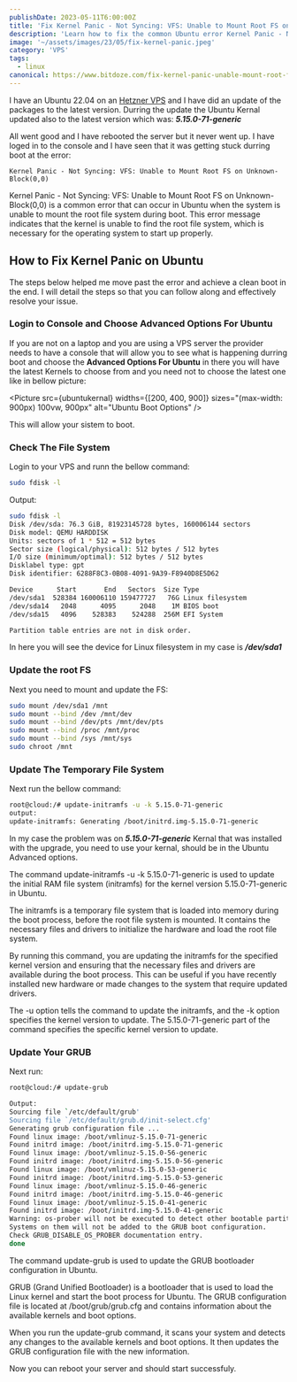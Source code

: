 ```yaml
---
publishDate: 2023-05-11T6:00:00Z
title: 'Fix Kernel Panic - Not Syncing: VFS: Unable to Mount Root FS on Unknown-Block(0,0)'
description: 'Learn how to fix the common Ubuntu error Kernel Panic - Not Syncing: VFS: Unable to Mount Root FS on Unknown-Block(0,0) with our step-by-step guide.'
image: '~/assets/images/23/05/fix-kernel-panic.jpeg'
category: 'VPS'
tags:
  - linux
canonical: https://www.bitdoze.com/fix-kernel-panic-unable-mount-root-fs/
---
```



I have an Ubuntu 22.04 on an [Hetzner VPS](https://go.bitdoze.com/hetzner) and I have did an update of the packages to the latest version. Durring the update the Ubuntu Kernal updated also to the latest version which was: **_5.15.0-71-generic_**

All went good and I have rebooted the server but it never went up. I have loged in to the console and I have seen that it was getting stuck durring boot at the error:

```
Kernel Panic - Not Syncing: VFS: Unable to Mount Root FS on Unknown-Block(0,0)
```

Kernel Panic - Not Syncing: VFS: Unable to Mount Root FS on Unknown-Block(0,0) is a common error that can occur in Ubuntu when the system is unable to mount the root file system during boot. This error message indicates that the kernel is unable to find the root file system, which is necessary for the operating system to start up properly.

## How to Fix Kernel Panic on Ubuntu

The steps below helped me move past the error and achieve a clean boot in the end. I will detail the steps so that you can follow along and effectively resolve your issue.

### Login to Console and Choose Advanced Options For Ubuntu

If you are not on a laptop and you are using a VPS server the provider needs to have a console that will allow you to see what is happening durring boot and choose the **Advanced Options For Ubuntu** in there you will have the latest Kernels to choose from and you need not to choose the latest one like in bellow picture:

<Picture
  src={ubuntukernal}
  widths={[200, 400, 900]}
  sizes="(max-width: 900px) 100vw, 900px"
  alt="Ubuntu Boot Options"
/>

This will allow your sistem to boot.

### Check The File System

Login to your VPS and runn the bellow command:

```bash
sudo fdisk -l
```

Output:

```bash
sudo fdisk -l
Disk /dev/sda: 76.3 GiB, 81923145728 bytes, 160006144 sectors
Disk model: QEMU HARDDISK
Units: sectors of 1 * 512 = 512 bytes
Sector size (logical/physical): 512 bytes / 512 bytes
I/O size (minimum/optimal): 512 bytes / 512 bytes
Disklabel type: gpt
Disk identifier: 6288F8C3-0B08-4091-9A39-F8940D8E5D62

Device      Start       End   Sectors  Size Type
/dev/sda1  528384 160006110 159477727   76G Linux filesystem
/dev/sda14   2048      4095      2048    1M BIOS boot
/dev/sda15   4096    528383    524288  256M EFI System

Partition table entries are not in disk order.
```

In here you will see the device for Linux filesystem in my case is **_/dev/sda1_**

### Update the root FS

Next you need to mount and update the FS:

```bash
sudo mount /dev/sda1 /mnt
sudo mount --bind /dev /mnt/dev
sudo mount --bind /dev/pts /mnt/dev/pts
sudo mount --bind /proc /mnt/proc
sudo mount --bind /sys /mnt/sys
sudo chroot /mnt
```

### Update The Temporary File System

Next run the bellow command:

```bash
root@cloud:/# update-initramfs -u -k 5.15.0-71-generic
output:
update-initramfs: Generating /boot/initrd.img-5.15.0-71-generic
```

In my case the problem was on **_5.15.0-71-generic_** Kernal that was installed with the upgrade, you need to use your kernal, should be in the Ubuntu Advanced options.

The command update-initramfs -u -k 5.15.0-71-generic is used to update the initial RAM file system (initramfs) for the kernel version 5.15.0-71-generic in Ubuntu.

The initramfs is a temporary file system that is loaded into memory during the boot process, before the root file system is mounted. It contains the necessary files and drivers to initialize the hardware and load the root file system.

By running this command, you are updating the initramfs for the specified kernel version and ensuring that the necessary files and drivers are available during the boot process. This can be useful if you have recently installed new hardware or made changes to the system that require updated drivers.

The -u option tells the command to update the initramfs, and the -k option specifies the kernel version to update. The 5.15.0-71-generic part of the command specifies the specific kernel version to update.

### Update Your GRUB

Next run:

```sh
root@cloud:/# update-grub

Output:
Sourcing file `/etc/default/grub'
Sourcing file `/etc/default/grub.d/init-select.cfg'
Generating grub configuration file ...
Found linux image: /boot/vmlinuz-5.15.0-71-generic
Found initrd image: /boot/initrd.img-5.15.0-71-generic
Found linux image: /boot/vmlinuz-5.15.0-56-generic
Found initrd image: /boot/initrd.img-5.15.0-56-generic
Found linux image: /boot/vmlinuz-5.15.0-53-generic
Found initrd image: /boot/initrd.img-5.15.0-53-generic
Found linux image: /boot/vmlinuz-5.15.0-46-generic
Found initrd image: /boot/initrd.img-5.15.0-46-generic
Found linux image: /boot/vmlinuz-5.15.0-41-generic
Found initrd image: /boot/initrd.img-5.15.0-41-generic
Warning: os-prober will not be executed to detect other bootable partitions.
Systems on them will not be added to the GRUB boot configuration.
Check GRUB_DISABLE_OS_PROBER documentation entry.
done
```

The command update-grub is used to update the GRUB bootloader configuration in Ubuntu.

GRUB (Grand Unified Bootloader) is a bootloader that is used to load the Linux kernel and start the boot process for Ubuntu. The GRUB configuration file is located at /boot/grub/grub.cfg and contains information about the available kernels and boot options.

When you run the update-grub command, it scans your system and detects any changes to the available kernels and boot options. It then updates the GRUB configuration file with the new information.

Now you can reboot your server and should start successfuly.
